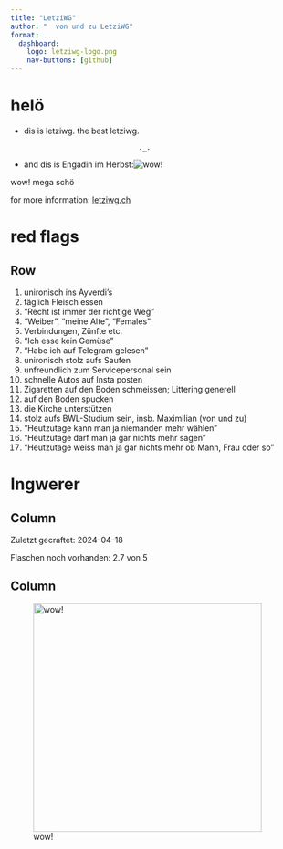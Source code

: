 ```yaml
---
title: "LetziWG"
author: "  von und zu LetziWG"
format: 
  dashboard:
    logo: letziwg-logo.png
    nav-buttons: [github]
---
```


# helö

-   dis is letziwg. the best letziwg.

    ```         
                                ._.
    ```

-   and dis is Engadin im Herbst:![wow!](engadin%20im%20herbst.jpg)

wow! mega schö

for more information: [letziwg.ch](http://letziwg.ch)

# red flags

## Row

1.  unironisch ins Ayverdi's
2.  täglich Fleisch essen
3.  "Recht ist immer der richtige Weg"
4.  "Weiber", "meine Alte", "Females"
5.  Verbindungen, Zünfte etc.
6.  "Ich esse kein Gemüse"
7.  "Habe ich auf Telegram gelesen"
8.  unironisch stolz aufs Saufen
9.  unfreundlich zum Servicepersonal sein
10. schnelle Autos auf Insta posten
11. Zigaretten auf den Boden schmeissen; Littering generell
12. auf den Boden spucken
13. die Kirche unterstützen
14. stolz aufs BWL-Studium sein, insb. Maximilian (von und zu)
15. "Heutzutage kann man ja niemanden mehr wählen"
16. "Heutzutage darf man ja gar nichts mehr sagen"
17. "Heutzutage weiss man ja gar nichts mehr ob Mann, Frau oder so"

# Ingwerer {orientation="columns"}

## Column 
Zuletzt gecraftet: 2024-04-18

Flaschen noch vorhanden: 2.7 von 5

## Column

![wow!](ingwerer.jpg){width="400"}
